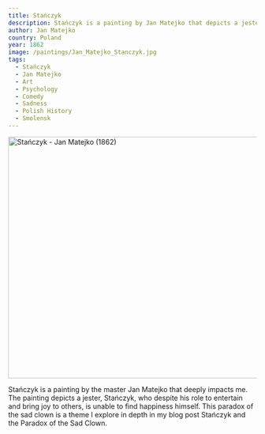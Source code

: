 ```yaml
---
title: Stańczyk
description: Stańczyk is a painting by Jan Matejko that depicts a jester in deep contemplation. This painting is a central theme in my blog post "Stańczyk and the Paradox of the Sad Clown".
author: Jan Matejko
country: Poland
year: 1862
image: /paintings/Jan_Matejko_Stanczyk.jpg
tags:
  - Stańczyk
  - Jan Matejko
  - Art
  - Psychology
  - Comedy
  - Sadness
  - Polish History
  - Smolensk
---
```


<Image className="w-full" width="1080" height="489" src="/paintings/Jan_Matejko_Stanczyk.jpg"
       alt="Stańczyk - Jan Matejko (1862)"
       caption="Stańczyk - Jan Matejko (1862)"/>

Stańczyk is a painting by the master Jan Matejko that deeply impacts me. The painting depicts a jester, Stańczyk, who despite his role to entertain and bring joy to others, is unable to find happiness himself. This paradox of the sad clown is a theme I explore in depth in my blog post <Link href="/posts/stanczky-and-the-paradox-of-the-sad-clown">Stańczyk and the Paradox of the Sad Clown</Link>.
